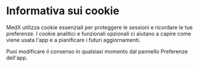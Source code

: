 # Informativa sui cookie

MedX utilizza cookie essenziali per proteggere le sessioni e ricordare le tue preferenze. I cookie analitici e funzionali opzionali ci aiutano a capire come viene usata l'app e a pianificare i futuri aggiornamenti.

Puoi modificare il consenso in qualsiasi momento dal pannello Preferenze dell'app.
